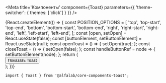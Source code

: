 

<Meta
    title='Компоненты'
    component={Toast}
    parameters={{ 'theme-switcher': { themes: ['click'] } }}
/>

<!-- Canvas -->

<Story name='Toast'>
    {React.createElement(() => {
        const POSITION_OPTIONS = [
            'top',
            'top-start',
            'top-end',
            'bottom',
            'bottom-start',
            'bottom-end',
            'right',
            'right-start',
            'right-end',
            'left',
            'left-start',
            'left-end',
        ];
        const [open, setOpen] = React.useState(false);
        const [buttonElement, setButtonElement] = React.useState(null);
        const openToast = () => {
            setOpen(true);
        };
        const closeToast = () => {
            setOpen(false);
        };
        const handleButtonRef = node => {
            setButtonElement(node);
        };
        return (
            <div
                style={{
                    width: '700px',
                    height: '300px',
                    display: 'flex',
                    justifyContent: 'center',
                    alignItems: 'center',
                }}
            >
                <Toast
                    open={open}
                    anchorElement={buttonElement}
                    position={select('position', POSITION_OPTIONS, 'left')}
                    offset={[number('offset[0]', 0), number('offset[1]', 0)]}
                    badge={select('badge', ['negative', 'positive', 'attention', undefined], 'positive')}
                    title={text('title', 'Toast Message')}
                    hasCloser={boolean('hasCloser', true)}
                    block={boolean('block', false)}
                    onClose={closeToast}
                    autoCloseDelay={number('autoCloseDelay', 3000)}
                />
                <Button ref={handleButtonRef} onClick={openToast}>
                    Показать Toast
                </Button>
            </div>
        );
    })}
</Story>

<!-- Docs -->

<ComponentHeader
    name='Toast'
    version={version}
    package={name}
    stage={1}
    design='https://www.figma.com/file/KlFOLLkKO8rtvvQE3RXuhq/Click-Library?node-id=15915%3A56409'
/>

```tsx
import { Toast } from '@alfalab/core-components-toast';
```

<Props of={Toast} />

